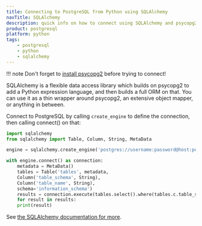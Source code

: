```yaml
---
title: Connecting to PostgreSQL from Python using SQLAlchemy
navTitle: SQLAlchemy
description: quick info on how to connect using SQLAlchemy and psycopg2
product: postgresql
platform: python
tags:
    - postgresql
    - python
    - sqlalchemy
---
```


!!! note
    Don't forget to [install psycopg2](/postgresql_journey/04_developing/connecting_to_postgres/python) before trying to connect!

SQLAlchemy is a flexible data access library which builds on psycopg2 to add a Python expression language, and then builds a full ORM on that. You can use it as a thin wrapper around psycopg2, an extensive object mapper, or anything in between.

Connect to PostgreSQL by calling `create_engine` to define the connection, then calling connect() on that:
```python
import sqlalchemy
from sqlalchemy import Table, Column, String, MetaData

engine = sqlalchemy.create_engine('postgres://username:password@host:port/database')

with engine.connect() as connection:
    metadata = MetaData()
    tables = Table('tables', metadata,
    Column('table_schema', String),
    Column('table_name', String),
    schema='information_schema')
    results = connection.execute(tables.select().where(tables.c.table_schema=='pg_catalog'))
    for result in results:
    print(result)
```

See [the SQLAlchemy documentation for more](https://docs.sqlalchemy.org/en/13/core/expression_api.html).
